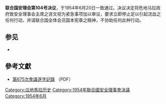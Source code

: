 {{Infobox UN resolution
|number = 104
|organ = SC
|date = 6月20日
|year = 1954年
|meeting = 675
|code = S/3237
|document = http://www.un.org/zh/documents/view_doc.asp?symbol=S/RES/104(1954)
|for = 11
|abstention = 0 
|against = 0
|subject = 危地马拉递交问题
|result = 通过
|image = 
|caption = 
}}

'''联合国安理会第104号决议'''，于1954年6月20日一致通过。决议决定将危地马拉政府致安全理事会主席之咨文视为紧急事项加以审议，要求立即停止足以引起流血之任何行动，并请联合国全体会员国本宪章之精神，不协助任何此种行动。

==参见==
*{{Link-en|1954年瓜地馬拉政變|1954 Guatemalan coup d'état}}

==參考文獻==
*[http://www.un.org/zh/documents/view_doc.asp?symbol=S/PV.675 第675次會議逐字記錄] （PDF）
{{wikisource|聯合國安理會決議案一〇四}}

{{UNSCR 1954}}
[[Category:瓜地馬拉历史|Category:瓜地馬拉历史]]
[[Category:1954年聯合國安全理事會決議|Category:1954年聯合國安全理事會決議]]
[[Category:1954年6月|Category:1954年6月]]